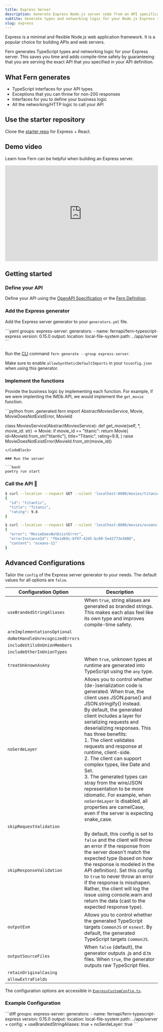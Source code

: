 ```yaml
---
title: Express Server
description: Generate Express Node.js server code from an API specification including OpenAPI, Swagger, AsyncAPI, and Fern Definition.
subtite: Generate types and networking logic for your Node.js Express server.
slug: express
---
```


Express is a minimal and flexible Node.js web application framework. It is a popular choice for building APIs and web servers.

Fern generates TypeScript types and networking logic for your Express server. This saves you time and adds compile-time safety by guaranteeing that you are serving the exact API that you specified in your API definition.

## What Fern generates

- TypeScript interfaces for your API types
- Exceptions that you can throw for non-200 responses
- Interfaces for you to define your business logic
- All the networking/HTTP logic to call your API

## Use the starter repository 

Clone the [starter repo](https://github.com/fern-api/express-starter/) for Express + React. 

## Demo video

Learn how Fern can be helpful when building an Express server. 

<div style="position: relative; padding-bottom: 62.5%; height: 0;"><iframe src="https://www.loom.com/embed/31f4243c4d824c54938bdc4840fbb8ba?sid=3f460e48-af22-4db3-be2f-48884ab0170d" frameborder="0" webkitallowfullscreen mozallowfullscreen allowfullscreen style="position: absolute; top: 0; left: 0; width: 100%; height: 100%;"></iframe></div>

## Getting started 

<Steps>

### Define your API 

Define your API using the [OpenAPI Specification](/learn/api-definition/openapi/overview) or the [Fern Definition](/learn/api-definition/fern/overview).

### Add the Express generator 

Add the Express server generator to your `generators.yml` file.

<CodeBlock title="generators.yml">
```yaml
groups:
  express-server:
    generators:
      - name: fernapi/fern-typescript-express
        version: 0.15.0
        output:
            location: local-file-system
            path: ../app/server
```
</CodeBlock>

### 
Run the [CLI](/learn/cli-api/cli-reference/cli-overview) command `fern generate --group express-server`. 

<Note>Make sure to enable `allowSyntheticDefaultImports` in your `tsconfig.json` when using this generator.</Note>

### Implement the functions 

Provide the business logic by implementing each function. For example, if we were implenting the IMDb API, we would implement the `get_movie` function.

<CodeBlock title="src/movies_service.py">
```python
from .generated.fern import AbstractMoviesService, Movie, MovieDoesNotExistError, MovieId

class MoviesService(AbstractMoviesService):
    def get_movie(self, *, movie_id: str) -> Movie:
        if movie_id == "titanic":
            return Movie(
                id=MovieId.from_str("titantic"),
                title="Titanic",
                rating=9.8,
            )
        raise MovieDoesNotExistError(MovieId.from_str(movie_id))
```
</CodeBlock>

### Run the server

```bash
poetry run start
```

### Call the API 🚀

```bash
$ curl --location --request GET --silent 'localhost:8080/movies/titanic' | jq .
{
  "id": "titantic",
  "title": "Titanic",
  "rating": 9.8
}

$ curl --location --request GET --silent 'localhost:8080/movies/oceans-11' | jq .
{
  "error": "MovieDoesNotExistError",
  "errorInstanceId": "f6e1d69c-bf97-42d5-bc89-5e42773e3880",
  "content": "oceans-11"
}
```

</Steps>

## Advanced Configurations

Tailor the `config` of the Express server generator to your needs. The default values for all options are `false`.

| Configuration Option | Description | 
| -------------------- | ----------- |
| `useBrandedStringAliases` | When `true`, string aliases are generated as branded strings. This makes each alias feel like its own type and improves compile-time safety. |
| `areImplementationsOptional` | |
| `doNotHandleUnrecognizedErrors` | | 
| `includeUtilsOnUnionMembers` | |
| `includeOtherInUnionTypes` | | 
| `treatUnknownAsAny` | When `true`, unknown types at runtime are generated into TypeScript using the `any` type. | 
| `noSerdeLayer` | Allows you to control whether (de-)serialization code is generated. When true, the client uses JSON.parse() and JSON.stringify() instead. <br /> By default, the generated client includes a layer for serializing requests and deserializing responses. This has three benefits: <br /> 1. The client validates requests and response at runtime, client-side. <br /> 2. The client can support complex types, like Date and Set. <br /> 3. The generated types can stray from the wire/JSON representation to be more idiomatic. For example, when `noSerdeLayer` is disabled, all properties are camelCase, even if the server is expecting snake_case. |
| `skipRequestValidation` | |
| `skipResponseValidation` | By default, this config is set to `false` and the client will throw an error if the response from the server doesn't match the expected type (based on how the response is modeled in the API definition). Set this config to `true` to never throw an error if the response is misshapen. Rather, the client will log the issue using console.warn and return the data (cast to the expected response type). |
| `outputEsm` | Allows you to control whether the generated TypeScript targets `CommonJS` or `esnext`. By default, the generated TypeScript targets `CommonJS`. |
| `outputSourceFiles` | When `false` (default), the generator outputs .js and d.ts files. When `true`, the generator outputs raw TypeScript files. | 
| `retainOriginalCasing` | | 
| `allowExtraFields` | | 

<Note>The configuration options are accessible in [`ExpressCustomConfig.ts`](https://github.com/fern-api/fern/blob/main/generators/typescript/express/cli/src/custom-config/ExpressCustomConfig.ts).</Note>

### Example Configuration

<CodeBlock title="generators.yml">
```diff
groups:
  express-server:
    generators:
      - name: fernapi/fern-typescript-express
        version: 0.15.0
        output:
            location: local-file-system
            path: ../app/server
+       config:
+           useBrandedStringAliases: true
+           noSerdeLayer: true
```
</CodeBlock>
